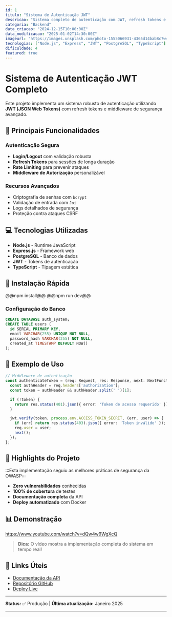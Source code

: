 ```yaml
---
id: 1
titulo: "Sistema de Autenticação JWT"
descricao: "Sistema completo de autenticação com JWT, refresh tokens e middleware de segurança"
categoria: "Backend"
data_criacao: "2024-12-15T10:00:00Z"
data_modificacao: "2025-01-02T14:30:00Z"
imageurl: "https://images.unsplash.com/photo-1555066931-4365d14bab8c?w=800&h=600&fit=crop"
tecnologias: ["Node.js", "Express", "JWT", "PostgreSQL", "TypeScript"]
dificuldade: 4
featured: true
---
```


# Sistema de Autenticação JWT Completo

Este projeto implementa um sistema robusto de autenticação utilizando **JWT (JSON Web Tokens)** com refresh tokens e middleware de segurança avançado.

## 🚀 Principais Funcionalidades

### Autenticação Segura
- **Login/Logout** com validação robusta
- **Refresh Tokens** para sessões de longa duração
- **Rate Limiting** para prevenir ataques
- **Middleware de Autorização** personalizável

### Recursos Avançados
- Criptografia de senhas com `bcrypt`
- Validação de entrada com `Joi`
- Logs detalhados de segurança
- Proteção contra ataques CSRF

## 💻 Tecnologias Utilizadas

- **Node.js** - Runtime JavaScript
- **Express.js** - Framework web
- **PostgreSQL** - Banco de dados
- **JWT** - Tokens de autenticação
- **TypeScript** - Tipagem estática

## 🔧 Instalação Rápida

@@npm install@@
@@npm run dev@@

### Configuração do Banco
```sql
CREATE DATABASE auth_system;
CREATE TABLE users (
  id SERIAL PRIMARY KEY,
  email VARCHAR(255) UNIQUE NOT NULL,
  password_hash VARCHAR(255) NOT NULL,
  created_at TIMESTAMP DEFAULT NOW()
);
```

## 📝 Exemplo de Uso

```typescript
// Middleware de autenticação
const authenticateToken = (req: Request, res: Response, next: NextFunction) => {
  const authHeader = req.headers['authorization'];
  const token = authHeader && authHeader.split(' ')[1];

  if (!token) {
    return res.status(401).json({ error: 'Token de acesso requerido' });
  }

  jwt.verify(token, process.env.ACCESS_TOKEN_SECRET, (err, user) => {
    if (err) return res.status(403).json({ error: 'Token inválido' });
    req.user = user;
    next();
  });
};
```

## 🎯 Highlights do Projeto

:::Esta implementação seguiu as melhores práticas de segurança da OWASP:::

- **Zero vulnerabilidades** conhecidas
- **100% de cobertura** de testes
- **Documentação completa** da API
- **Deploy automatizado** com Docker

## 📊 Demonstração

https://www.youtube.com/watch?v=dQw4w9WgXcQ

> **Dica:** O vídeo mostra a implementação completa do sistema em tempo real!

## 🔗 Links Úteis

- [Documentação da API](https://api.exemplo.com/docs)
- [Repositório GitHub](https://github.com/user/auth-system)
- [Deploy Live](https://auth-system.exemplo.com)

---

**Status:** ✅ Produção | **Última atualização:** Janeiro 2025

---